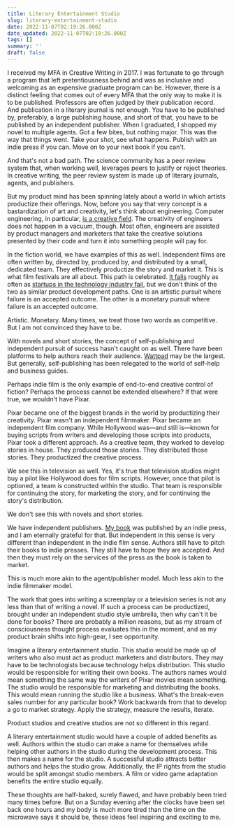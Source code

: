 ```yaml
---
title: Literary Entertainment Studio
slug: literary-entertainment-studio
date: 2022-11-07T02:19:26.000Z
date_updated: 2022-11-07T02:19:26.000Z
tags: []
summary: ''
draft: false
---
```


I received my MFA in Creative Writing in 2017. I was fortunate to go through a program that left pretentiousness behind and was as inclusive and welcoming as an expensive graduate program can be. However, there is a distinct feeling that comes out of every MFA that the only way to make it is to be published. Professors are often judged by their publication record. And publication in a literary journal is not enough. You have to be published by, preferably, a large publishing house, and short of that, you have to be published by an independent publisher. When I graduated, I shopped my novel to multiple agents. Got a few bites, but nothing major. This was the way that things went. Take your shot, see what happens. Publish with an indie press if you can. Move on to your next book if you can't. 

And that's not a bad path. The science community has a peer review system that, when working well, leverages peers to justify or reject theories. In creative writing, the peer review system is made up of literary journals, agents, and publishers. 

But my product mind has been spinning lately about a world in which artists productize their offerings. Now, before you say that very concept is a bastardization of art and creativity, let's think about engineering. Computer engineering, in particular, [is a creative field](https://www.computer.org/publications/tech-news/trends/How-Computer-Engineering-Helps-You-Think-Creatively). The creativity of engineers does not happen in a vacuum, though. Most often, engineers are assisted by product managers and marketers that take the creative solutions presented by their code and turn it into something people will pay for.  

In the fiction world, we have examples of this as well. Independent films are often written by, directed by, produced by, and distributed by a small, dedicated team. They effectively productize the story and market it. This is what film festivals are all about. This path is celebrated. [It fails](https://noamkroll.com/the-paradox-of-making-a-profitable-indie-film/#:~:text=Statistically%20speaking%2C%20the%20picture%20is,film%20is%20practically%20unheard%20of.) roughly as often as [startups in the technology industry fail](https://www.failory.com/blog/startup-failure-rate), but we don't think of the two as similar product development paths. One is an artistic pursuit where failure is an accepted outcome. The other is a monetary pursuit where failure is an accepted outcome. 

Artistic. Monetary. Many times, we treat those two words as competitive. But I am not convinced they have to be. 

With novels and short stories, the concept of self-publishing and independent pursuit of success hasn't caught on as well. There have been platforms to help authors reach their audience. [Wattpad](https://www.wattpad.com/) may be the largest. But generally, self-publishing has been relegated to the world of self-help and business guides. 

Perhaps indie film is the only example of end-to-end creative control of fiction? Perhaps the process cannot be extended elsewhere? If that were true, we wouldn't have Pixar. 

Pixar became one of the biggest brands in the world by productizing their creativity. Pixar wasn't an independent filmmaker. Pixar became an independent film company. While Hollywood was—and still is—known for buying scripts from writers and developing those scripts into products, Pixar took a different approach. As a creative team, they worked to develop stories in house. They produced those stories. They distributed those stories. They productized the creative process. 

We see this in television as well. Yes, it's true that television studios might buy a pilot like Hollywood does for film scripts. However, once that pilot is optioned, a team is constructed within the studio. That team is responsible for continuing the story, for marketing the story, and for continuing the story's distribution. 

We don't see this with novels and short stories. 

We have independent publishers. [My book](https://bookshop.org/p/books/leaving-arizona-justin-hunter/14825776?ean=9781952050022) was published by an indie press, and I am eternally grateful for that. But independent in this sense is very different than independent in the indie film sense. Authors still have to pitch their books to indie presses. They still have to hope they are accepted. And then they must rely on the services of the press as the book is taken to market. 

This is much more akin to the agent/publisher model. Much less akin to the indie filmmaker model. 

The work that goes into writing a screenplay or a television series is not any less than that of writing a novel. If such a process can be productized, brought under an independent studio style umbrella, then why can't it be done for books? There are probably a million reasons, but as my stream of consciousness thought process evaluates this in the moment, and as my product brain shifts into high-gear, I see opportunity. 

Imagine a literary entertainment studio. This studio would be made up of writers who also must act as product marketers and distributors. They may have to be technologists because technology helps distribution. This studio would be responsible for writing their own books. The authors names would mean something the same way the writers of Pixar movies mean something. The studio would be responsible for marketing and distributing the books. This would mean running the studio like a business. What's the break-even sales number for any particular book? Work backwards from that to develop a go to market strategy. Apply the strategy, measure the results, iterate. 

Product studios and creative studios are not so different in this regard. 

A literary entertainment studio would have a couple of added benefits as well. Authors within the studio can make a name for themselves while helping other authors in the studio during the development process. This then makes a name for the studio. A successful studio attracts better authors and helps the studio grow. Additionally, the IP rights from the studio would be split amongst studio members. A film or video game adaptation benefits the entire studio equally. 

These thoughts are half-baked, surely flawed, and have probably been tried many times before. But on a Sunday evening after the clocks have been set back one hours and my body is much more tired than the time on the microwave says it should be, these ideas feel inspiring and exciting to me. 
